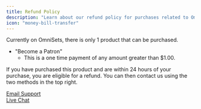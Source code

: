 ```yaml
---
title: Refund Policy
description: "Learn about our refund policy for purchases related to OmniSets."
icon: "money-bill-transfer"
---
```




Currently on OmniSets, there is only 1 product that can be purchased. 

- "Become a Patron"
  - This is a one time payment of any amount greater than $1.00.

If you have purchased this product and are within 24 hours of your purchase, you are eligible for a refund. You can then contact us using the two methods in the top right.

[Email Support](mailto:support@omnisets.com) <br/> [Live Chat](https://www.omnisets.com/contact/live_support/)
